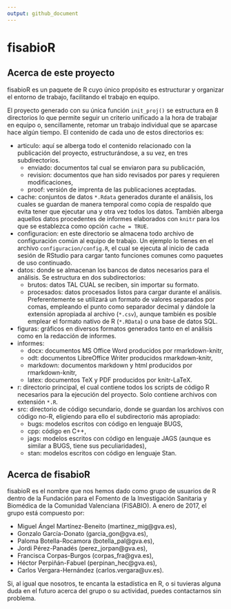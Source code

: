 ```yaml
---
output: github_document
---
```


# fisabioR
## Acerca de este proyecto
fisabioR es un paquete de R cuyo único propósito es estructurar y organizar el entorno de trabajo, facilitando el trabajo en equipo. 

El proyecto generado con su única función `init_proj()` se estructura en 8 directorios lo que permite seguir un criterio unificado a la hora de trabajar en equipo o, sencillamente, retomar un trabajo individual que se aparcase hace algún tiempo. El contenido de cada uno de estos directorios es:

+ articulo: aquí se alberga todo el contenido relacionado con la publicación del proyecto, estructurándose, a su vez, en tres subdirectorios.
    - enviado: documentos tal cual se enviaron para su publicación,
    - revision: documentos que han sido revisados por pares y requieren modificaciones,
    - proof: versión de imprenta de las publicaciones aceptadas.
+ cache: conjuntos de datos `*.Rdata` generados durante el análisis, los cuales se guardan de manera temporal como copia de respaldo que evita tener que ejecutar una y otra vez todos los datos. También alberga aquellos datos procedentes de informes elaborados con `knitr` para los que se establezca como opción `cache = TRUE`.
+ configuracion: en este directorio se almacena todo archivo de configuración común al equipo de trabajo. Un ejemplo lo tienes en el archivo `configuracion/config.R`, el cual se ejecuta al inicio de cada sesión de RStudio para cargar tanto funciones comunes como paquetes de uso continuado.
+ datos: donde se almacenan los bancos de datos necesarios para el análisis. Se estructura en dos subdirectorios:
    - brutos: datos TAL CUAL se reciben, sin importar su formato.
    - procesados: datos procesados listos para cargar durante el análisis. Preferentemente se utilizará un formato de valores separados por comas, empleando el punto como separador decimal y dándole la extensión apropiada al archivo (`*.csv`), aunque también es posible emplear el formato nativo de R (`*.RData`) o una base de datos SQL.
+ figuras: gráficos en diversos formatos generados tanto en el análisis como en la redacción de informes.
+ informes: 
    - docx: documentos MS Office Word producidos por rmarkdown-knitr,
    - odt: documentos LibreOffice Writer producidos rmarkdown-knitr,
    - markdown: documentos markdown y html producidos por rmarkdown-knitr,
    - latex: documentos TeX y PDF producidos por knitr-LaTeX.
+ r: directorio principal, el cual contiene todos los scripts de código R necesarios para la ejecución del proyecto. Solo contiene archivos con extensión `*.R`.
+ src: directorio de código secundario, donde se guardan los archivos con código no-R, eligiendo para ello el subdirectorio más apropiado:
    - bugs: modelos escritos con código en lenguaje BUGS,
    - cpp: código en C++,
    - jags: modelos escritos con código en lenguaje JAGS (aunque es similar a BUGS, tiene sus peculiaridades),
    - stan: modelos escritos con código en lenguaje Stan.


## Acerca de fisabioR
fisabioR es el nombre que nos hemos dado como grupo de usuarios de R dentro de la Fundación para el Fomento de la Investigación Sanitaria y Biomédica de la Comunidad Valenciana (FISABIO). A enero de 2017, el grupo está compuesto por:

+ Miguel Ángel Martínez-Beneito (martinez_mig@gva.es),
+ Gonzalo García-Donato (garcia_gon@gva.es),
+ Paloma Botella-Rocamora (botella_pal@gva.es),
+ Jordi Pérez-Panadés (perez_jorpan@gva.es),
+ Francisca Corpas-Burgos (corpas_fra@gva.es),
+ Héctor Perpiñán-Fabuel (perpinan_hec@gva.es),
+ Carlos Vergara-Hernández (carlos.vergara@uv.es).

Si, al igual que nosotros, te encanta la estadística en R, o si tuvieras alguna duda en el futuro acerca del grupo o su actividad, puedes contactarnos sin problema.

